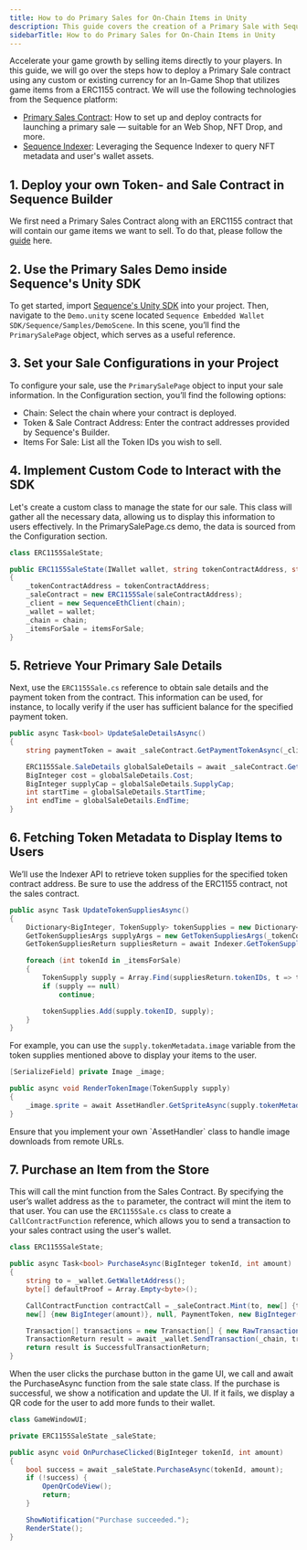 ---
title: How to do Primary Sales for On-Chain Items in Unity
description: This guide covers the creation of a Primary Sale with Sequence's Unity SDK.
sidebarTitle: How to do Primary Sales for On-Chain Items in Unity
---


Accelerate your game growth by selling items directly to your players. In this guide, we will go over the steps how
to deploy a Primary Sale contract using any custom or existing currency for an In-Game Shop that utilizes game items
from a ERC1155 contract. We will use the following technologies from the Sequence platform:

- [Primary Sales Contract](/solutions/builder/contracts/deploy-primary-sales-contract/): How to set up and deploy contracts for launching a primary sale — suitable for an Web Shop, NFT Drop, and more.
- [Sequence Indexer](/solutions/indexer/overview): Leveraging the Sequence Indexer to query NFT metadata and user's wallet assets.

## 1. Deploy your own Token- and Sale Contract in Sequence Builder

We first need a Primary Sales Contract along with an ERC1155 contract that will contain our game items we want to sell.
To do that, please follow the [guide](/solutions/builder/contracts/deploy-primary-sales-contract) here.

## 2. Use the Primary Sales Demo inside Sequence's Unity SDK

To get started, import [Sequence's Unity SDK](https://github.com/0xsequence/sequence-unity/releases) into your project.
Then, navigate to the `Demo.unity` scene located `Sequence Embedded Wallet SDK/Sequence/Samples/DemoScene`.
In this scene, you’ll find the `PrimarySalePage` object, which serves as a useful reference.

## 3. Set your Sale Configurations in your Project

To configure your sale, use the `PrimarySalePage` object to input your sale information.
In the Configuration section, you’ll find the following options:

- Chain: Select the chain where your contract is deployed.
- Token & Sale Contract Address: Enter the contract addresses provided by Sequence's Builder.
- Items For Sale: List all the Token IDs you wish to sell.

## 4. Implement Custom Code to Interact with the SDK

Let's create a custom class to manage the state for our sale. This class will gather all the necessary data,
allowing us to display this information to users effectively.
In the PrimarySalePage.cs demo, the data is sourced from the Configuration section.

```csharp
class ERC1155SaleState;

public ERC1155SaleState(IWallet wallet, string tokenContractAddress, string saleContractAddress, Chain chain, int[] itemsForSale)
{
    _tokenContractAddress = tokenContractAddress;
    _saleContract = new ERC1155Sale(saleContractAddress);
    _client = new SequenceEthClient(chain);
    _wallet = wallet;
    _chain = chain;
    _itemsForSale = itemsForSale;
}
```

## 5. Retrieve Your Primary Sale Details

Next, use the `ERC1155Sale.cs` reference to obtain sale details and the payment token from the contract.
This information can be used, for instance, to locally verify if the user has sufficient balance for the specified payment token.

```csharp
public async Task<bool> UpdateSaleDetailsAsync()
{
    string paymentToken = await _saleContract.GetPaymentTokenAsync(_client);

    ERC1155Sale.SaleDetails globalSaleDetails = await _saleContract.GetGlobalSaleDetailsAsync(_client);
    BigInteger cost = globalSaleDetails.Cost;
    BigInteger supplyCap = globalSaleDetails.SupplyCap;
    int startTime = globalSaleDetails.StartTime;
    int endTime = globalSaleDetails.EndTime;
}
```

## 6. Fetching Token Metadata to Display Items to Users

We’ll use the Indexer API to retrieve token supplies for the specified token contract address.
Be sure to use the address of the ERC1155 contract, not the sales contract.

```csharp
public async Task UpdateTokenSuppliesAsync()
{
    Dictionary<BigInteger, TokenSupply> tokenSupplies = new Dictionary<BigInteger, TokenSupply>();
    GetTokenSuppliesArgs supplyArgs = new GetTokenSuppliesArgs(_tokenContractAddress, true);
    GetTokenSuppliesReturn suppliesReturn = await Indexer.GetTokenSupplies((int) _chain, supplyArgs);

    foreach (int tokenId in _itemsForSale)
    {
        TokenSupply supply = Array.Find(suppliesReturn.tokenIDs, t => t.tokenID == tokenId);
        if (supply == null)
            continue;

        tokenSupplies.Add(supply.tokenID, supply);
    }
}
```

For example, you can use the `supply.tokenMetadata.image` variable from the token supplies mentioned above
to display your items to the user.

```csharp
[SerializeField] private Image _image;

public async void RenderTokenImage(TokenSupply supply)
{
    _image.sprite = await AssetHandler.GetSpriteAsync(supply.tokenMetadata.image);
}
```

<Warning>
Ensure that you implement your own `AssetHandler` class to handle image downloads from remote URLs.
</Warning>

## 7. Purchase an Item from the Store

This will call the mint function from the Sales Contract. By specifying the user’s wallet address as the `to` parameter,
the contract will mint the item to that user. You can use the `ERC1155Sale.cs` class to create a `CallContractFunction`
reference, which allows you to send a transaction to your sales contract using the user's wallet.

```csharp
class ERC1155SaleState;

public async Task<bool> PurchaseAsync(BigInteger tokenId, int amount)
{
    string to = _wallet.GetWalletAddress();
    byte[] defaultProof = Array.Empty<byte>();

    CallContractFunction contractCall = _saleContract.Mint(to, new[] {tokenId},
    new[] {new BigInteger(amount)}, null, PaymentToken, new BigInteger(1), defaultProof);

    Transaction[] transactions = new Transaction[] { new RawTransaction(contractCall) };
    TransactionReturn result = await _wallet.SendTransaction(_chain, transactions);
    return result is SuccessfulTransactionReturn;
}
```

When the user clicks the purchase button in the game UI, we call and await the PurchaseAsync function from the sale state class.
If the purchase is successful, we show a notification and update the UI.
If it fails, we display a QR code for the user to add more funds to their wallet.

```csharp
class GameWindowUI;

private ERC1155SaleState _saleState;

public async void OnPurchaseClicked(BigInteger tokenId, int amount)
{
    bool success = await _saleState.PurchaseAsync(tokenId, amount);
    if (!success) {
        OpenQrCodeView();
        return;
    }

    ShowNotification("Purchase succeeded.");
    RenderState();
}
```
